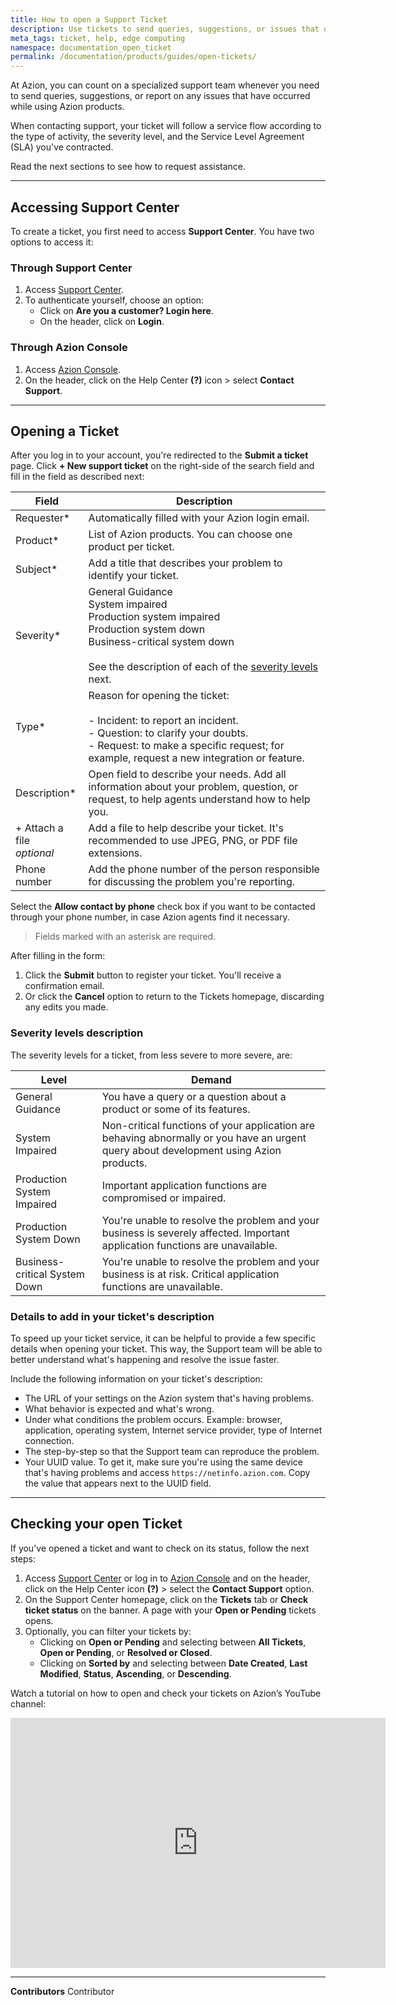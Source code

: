 ```yaml
---
title: How to open a Support Ticket
description: Use tickets to send queries, suggestions, or issues that occur while using Azion products.
meta_tags: ticket, help, edge computing
namespace: documentation_open_ticket
permalink: /documentation/products/guides/open-tickets/
---
```


At Azion, you can count on a specialized support team whenever you need to send queries, suggestions, or report on any issues that have occurred while using Azion products.

When contacting support, your ticket will follow a service flow according to the type of activity, the severity level, and the Service Level Agreement (SLA) you've contracted.

Read the next sections to see how to request assistance.

---

## Accessing Support Center

To create a ticket, you first need to access **Support Center**. You have two options to access it:

### Through Support Center

1. Access [Support Center](https://tickets.azion.com/).
2. To authenticate yourself, choose an option:
   - Click on **Are you a customer? Login here**.
   - On the header, click on **Login**.
   
### Through Azion Console

1. Access [Azion Console](https://console.azion.com/).
2. On the header, click on the Help Center **(?)** icon > select **Contact Support**.

---

## Opening a Ticket

After you log in to your account, you're redirected to the **Submit a ticket** page. Click **+ New support ticket** on the right-side of the search field and fill in the field as described next:

| Field | Description |
|-------|-----------|
| Requester* | Automatically filled with your Azion login email. |
| Product* | List of Azion products. You can choose one product per ticket. |
| Subject* | Add a title that describes your problem to identify your ticket. |
| Severity* | General Guidance<br /> System impaired<br /> Production system impaired<br /> Production system down<br /> Business-critical system down<br /><br />See the description of each of the [severity levels](#severity-levels) next. |
| Type* | Reason for opening the ticket:<br /><br />- Incident: to report an incident. <br />- Question: to clarify your doubts. <br />- Request: to make a specific request; for example, request a new integration or feature. |
| Description* | Open field to describe your needs. Add all information about your problem, question, or request, to help agents understand how to help you. |
| + Attach a file<br /> *optional* | Add a file to help describe your ticket. It's recommended to use JPEG, PNG, or PDF file extensions. |
| Phone number | Add the phone number of the person responsible for discussing the problem you're reporting. |

Select the **Allow contact by phone** check box if you want to be contacted through your phone number, in case Azion agents find it necessary.

> Fields marked with an asterisk are required.

After filling in the form:

1. Click the **Submit** button to register your ticket. You'll receive a confirmation email.
2. Or click the **Cancel** option to return to the Tickets homepage, discarding any edits you made.

### Severity levels description 

The severity levels for a ticket, from less severe to more severe, are:

| Level | Demand |
|-------|---------|
| General Guidance | You have a query or a question about a product or some of its features. |
| System Impaired | Non-critical functions of your application are behaving abnormally or you have an urgent query about development using Azion products. |
| Production System Impaired | Important application functions are compromised or impaired. |
| Production System Down | You're unable to resolve the problem and your business is severely affected. Important application functions are unavailable. |
| Business-critical System Down | You're unable to resolve the problem and your business is at risk. Critical application functions are unavailable. |

### Details to add in your ticket's description 

To speed up your ticket service, it can be helpful to provide a few specific details when opening your ticket. This way, the Support team will be able to better understand what's happening and resolve the issue faster.

Include the following information on your ticket's description:

- The URL of your settings on the Azion system that's having problems.
- What behavior is expected and what's wrong.
- Under what conditions the problem occurs. Example: browser, application, operating system, Internet service provider, type of Internet connection.
- The step-by-step so that the Support team can reproduce the problem.
- Your UUID value. To get it, make sure you're using the same device that's having problems and access `https://netinfo.azion.com`. Copy the value that appears next to the UUID field.

---

## Checking your open Ticket 

If you've opened a ticket and want to check on its status, follow the next steps:

1. Access [Support Center](https://tickets.azion.com/) or log in to [Azion Console](https://console.azion.com/) and on the header, click on the Help Center icon **(?)** > select the **Contact Support** option.
2. On the Support Center homepage, click on the **Tickets** tab or **Check ticket status** on the banner. A page with your **Open or Pending** tickets opens.
3. Optionally, you can filter your tickets by:
   - Clicking on **Open or Pending** and selecting between **All Tickets**, **Open or Pending**, or **Resolved or Closed**.
   - Clicking on **Sorted by** and selecting between **Date Created**, **Last Modified**, **Status**, **Ascending**, or **Descending**.

Watch a tutorial on how to open and check your tickets on Azion’s YouTube channel:

<iframe
   src="https://www.youtube.com/embed/DDeT-W7S89Y"
   loading="lazy"
   width="600"
   height="400"
   title="Opening a support ticket and checking on open tickets"
   frameborder="0"
   allow="accelerometer; autoplay; clipboard-write; encrypted-media; gyroscope; picture-in-picture; web-share"
   allowfullscreen></iframe>



---


**Contributors** <ContributorList>Contributor</ContributorList>
